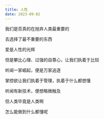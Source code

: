 ```yaml
---
title: 人性
date: 2023-09-02
---
```


我们是否真的在抛弃人类最重要的

去选择了最不重要的东西

爱是人性的光辉

但是攀比心理、过强的自尊心，让我们执着于比较

听闻一家崛起，便是万家追逐

掌控欲让我们执着于管理，执着于什么都想懂

听闻有新技术，便想略微触及

但人类毕竟是人类啊

怎么能做到什么都懂呢